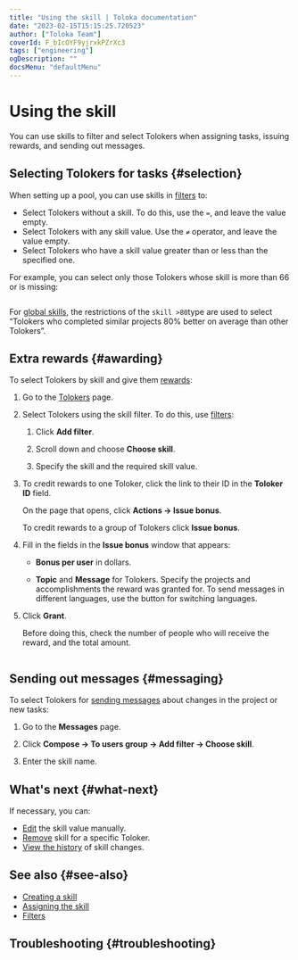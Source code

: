 ```yaml
---
title: "Using the skill | Toloka documentation"
date: "2023-02-15T15:15:25.720523"
author: ["Toloka Team"]
coverId: F_bIcOYF9yjrxkPZrXc3
tags: ["engineering"]
ogDescription: ""
docsMenu: "defaultMenu"
---
```



# Using the skill

You can use skills to filter and select Tolokers when assigning tasks, issuing rewards, and sending out messages.

## Selecting Tolokers for tasks {#selection}

When setting up a pool, you can use skills in [filters](/docs-new/guide/filters) to:

- Select Tolokers without a skill. To do this, use the `=`, and leave the value empty.
- Select Tolokers with any skill value. Use the `≠` operator, and leave the value empty.
- Select Tolokers who have a skill value greater than or less than the specified one.

For example, you can select only those Tolokers whose skill is more than 66 or is missing:

<Image withBackground imageId="1675426610167" alt="" />

For [global skills](/docs-new/guide/nav-cross-project), the restrictions of the `skill >80`type are used to select “Tolokers who completed similar projects 80% better on average than other Tolokers”.

## Extra rewards {#awarding}

To select Tolokers by skill and give them [rewards](/docs-new/glossary#reward):

1. Go to the [Tolokers](https://platform.toloka.ai/requester/workers) page.

1. Select Tolokers using the skill filter. To do this, use [filters](/docs-new/glossary#filters):

    1. Click **Add filter**.

    1. Scroll down and choose **Choose skill**.

    1. Specify the skill and the required skill value.

1. To credit rewards to one Toloker, click the link to their ID in the **Toloker ID** field.

    On the page that opens, click **Actions → Issue bonus**.

    To credit rewards to a group of Tolokers click **Issue bonus**.

1. Fill in the fields in the **Issue bonus** window that appears:

    - **Bonus per user** in dollars.

    - **Topic** and **Message** for Tolokers. Specify the projects and accomplishments the reward was granted for. To send messages in different languages, use the button for switching languages.

1. Click **Grant**.

    Before doing this, check the number of people who will receive the reward, and the total amount.

    <Cut title="Example">

    <Image width="490px" withBackground imageId="1675427130856" alt="" />

    </Cut>

## Sending out messages {#messaging}

To select Tolokers for [sending messages](/docs-new/guide/qa-assign) about changes in the project or new tasks:

1. Go to the **Messages** page.

1. Click **Compose → To users group → Add filter → Choose skill**.

1. Enter the skill name.

## What's next {#what-next}

If necessary, you can:

- [Edit](/docs-new/guide/nav-edit) the skill value manually.
- [Remove](/docs-new/guide/nav-delete) skill for a specific Toloker.
- [View the history](/docs-new/guide/nav-history) of skill changes.

## See also {#see-also}

- [Creating a skill](/docs-new/guide/nav-create)
- [Assigning the skill](/docs-new/guide/nav-assign)
- [Filters](/docs-new/guide/filters)

## Troubleshooting {#troubleshooting}

<FaqSkillForEveryPool/>

<FaqSkillForDifferentProjects/>

<TroubleshootingTraining/>

<ContactGuideSupport/>

